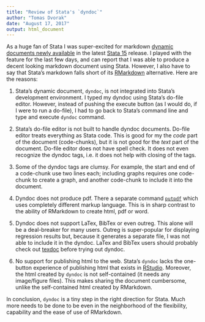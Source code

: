 ```yaml
---
title: "Review of Stata's `dyndoc`"
author: "Tomas Dvorak"
date: "August 17, 2017"
output: html_document
---
```


As a huge fan of Stata I was super-excited for markdown [dynamic documents newly available](http://www.stata.com/new-in-stata/markdown/) in the latest [Stata 15](http://www.stata.com/new-in-stata/) release.  I played with the feature for the last few days, and can report that I was able to produce a decent looking markdown document using Stata. However, I also have to say that Stata's markdown falls short of its [RMarkdown](http://rmarkdown.rstudio.com/) alternative. Here are the reasons:

1. Stata's dynamic document, `dyndoc`, is not integrated into Stata's development environment.  I typed my dyndoc using Stata's do-file editor. However, instead of pushing the execute button (as I would do, if I were to run a do-file), I had to go back to Stata's command line and type and execute `dyndoc` command. 

2. Stata's do-file editor is not built to handle dyndoc documents. Do-file editor treats everything as Stata code. This is good for my the *code* part of the document (code-chunks), but it is not good for the *text* part of the document. Do-file editor does not have spell check. It does not even recognize the dyndoc tags, i.e. it does not help with closing of the tags.

3. Some of the dyndoc tags are clumsy. For example, the start and end of a code-chunk use two lines each; including graphs requires one code-chunk to create a graph, and another code-chunk to include it into the document.  

4. Dyndoc does not produce pdf. There a separate command [`putpdf`](http://www.stata.com/new-in-stata/create-pdfs/) which uses completely different markup language. This is in sharp contrast to the ability of RMarkdown to create html, pdf or word.

5. Dyndoc does not support LaTex, BibTex or even outreg. This alone will be a deal-breaker for many users. Outreg is super-popular for displaying regression results but, because it generates a separate file, I was not able to include it in the dyndoc. LaTex and BibTex users should probably check out [texdoc](http://repec.sowi.unibe.ch/stata/texdoc/) before trying out dyndoc.

5. No support for publishing html to the web.  Stata's `dyndoc` lacks the one-button experience of publishing html that exists in [RStudio](https://www.rstudio.com/). Moreover, the html created by `dyndoc` is not self-contained (it needs any image/figure files). This makes sharing the document cumbersome, unlike the self-contained html created by RMarkdown. 

In conclusion, `dyndoc` is a tiny step in the right direction for Stata.  Much more needs to be done to be even in the neighborhood of the flexibility, capability and the ease of use of RMarkdown. 



